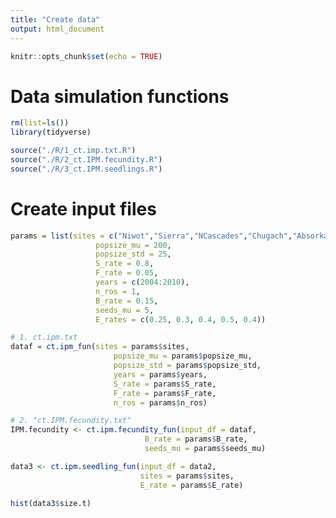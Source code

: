 ```yaml
---
title: "Create data"
output: html_document
---
```


```r
knitr::opts_chunk$set(echo = TRUE)
```

# Data simulation functions
```r
rm(list=ls())
library(tidyverse)

source("./R/1_ct.imp.txt.R")
source("./R/2_ct.IPM.fecundity.R")
source("./R/3_ct.IPM.seedlings.R")
```

# Create input files
```r
params = list(sites = c("Niwot","Sierra","NCascades","Chugach","Absorkas"),
                   popsize_mu = 200, 
                   popsize_std = 25,
                   S_rate = 0.8,
                   F_rate = 0.05,
                   years = c(2004:2010),
                   n_ros = 1,
                   B_rate = 0.15,
                   seeds_mu = 5,
                   E_rates = c(0.25, 0.3, 0.4, 0.5, 0.4))

# 1. ct.ipm.txt
dataf = ct.ipm_fun(sites = params$sites,
                       popsize_mu = params$popsize_mu,
                       popsize_std = params$popsize_std,
                       years = params$years,
                       S_rate = params$S_rate,
                       F_rate = params$F_rate,
                       n_ros = params$n_ros)
```


```r
# 2. "ct.IPM.fecundity.txt"
IPM.fecundity <- ct.ipm.fecundity_fun(input_df = dataf,
                              B_rate = params$B_rate,
                              seeds_mu = params$seeds_mu)
```


```r
data3 <- ct.ipm.seedling_fun(input_df = data2,
                             sites = params$sites,
                             E_rate = params$E_rate)

hist(data3$size.t)

```

